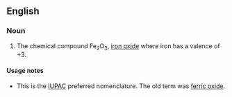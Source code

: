 ==English==
{{wikipedia}}

===Noun===
{{en-noun|head=[[iron]]([[III]]) [[oxide]]|-}}

# {{context|chemistry}} The chemical compound Fe<sub>2</sub>O<sub>3</sub>, [[iron oxide]] where iron has a valence of +3. 

====Usage notes====
* This is the [[IUPAC]] preferred nomenclature. The old term was [[ferric oxide]].